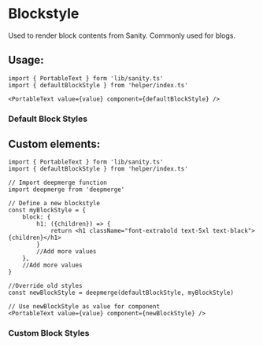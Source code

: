 
<Meta title="Components/UI/Blockstyle" />

# Blockstyle

Used to render block contents from Sanity. Commonly used for blogs.

## Usage:

```
import { PortableText } form 'lib/sanity.ts'
import { defaultBlockStyle } from 'helper/index.ts'

<PortableText value={value} component={defaultBlockStyle} />

```

### Default Block Styles

<Canvas of={BlockStories.Primary} />

## Custom elements:

```
import { PortableText } form 'lib/sanity.ts'
import { defaultBlockStyle } from 'helper/index.ts'

// Import deepmerge function
import deepmerge from 'deepmerge'

// Define a new blockstyle
const myBlockStyle = {
    block: {
        h1: ({children}) => {
            return <h1 className="font-extrabold text-5xl text-black">{children}</h1>
        }
        //Add more values
    },
    //Add more values
}

//Override old styles
const newBlockStyle = deepmerge(defaultBlockStyle, myBlockStyle)

// Use newBlockStyle as value for component
<PortableText value={value} component={newBlockStyle} />
```

### Custom Block Styles

<Canvas of={BlockStories.CustomBlockStyle} />
